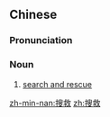 ==Chinese==
{{zh-forms}}

===Pronunciation===
{{zh-pron
|m=sōujiù
|cat=n
}}

===Noun===
{{zh-noun}}

# [[search and rescue]]

[[zh-min-nan:搜救]]
[[zh:搜救]]